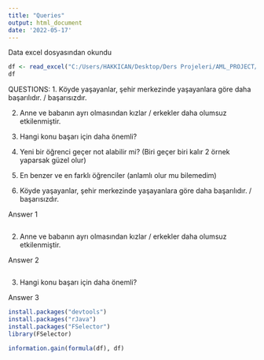 ```yaml
---
title: "Queries"
output: html_document
date: '2022-05-17'
---
```


Data excel dosyasından okundu

```r
df <- read_excel("C:/Users/HAKKICAN/Desktop/Ders Projeleri/AML_PROJECT/01.AML_DATA.xlsm")
df
```

QUESTIONS:
1. Köyde yaşayanlar, şehir merkezinde yaşayanlara göre daha başarılıdır. / başarısızdır.

2. Anne ve babanın ayrı olmasından kızlar / erkekler daha olumsuz etkilenmiştir.

3. Hangi konu başarı için daha önemli?

4. Yeni bir öğrenci geçer not alabilir mi? (Biri geçer biri kalır 2 örnek yaparsak güzel olur)

5. En benzer ve en farklı öğrenciler (anlamlı olur mu bilemedim)

1. Köyde yaşayanlar, şehir merkezinde yaşayanlara göre daha başarılıdır. / başarısızdır.

Answer 1

```r

```

2. Anne ve babanın ayrı olmasından kızlar / erkekler daha olumsuz etkilenmiştir.

Answer 2

```r

```

3. Hangi konu başarı için daha önemli?

Answer 3

```r
install.packages("devtools")
install.packages("rJava")
install.packages("FSelector")
library(FSelector)

information.gain(formula(df), df)
```
